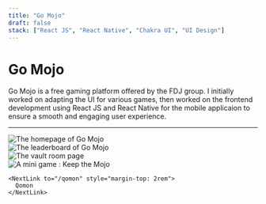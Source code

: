 ```yaml
---
title: "Go Mojo"
draft: false
stack: ["React JS", "React Native", "Chakra UI", "UI Design"]
---
```





# Go Mojo

<p class="intro">
  Go Mojo is a free gaming platform offered by the FDJ group. I initially worked
  on adapting the UI for various games, then worked on the frontend development
  using React JS and React Native for the mobile applicaion to ensure a smooth
  and engaging user experience.
</p>

<Tags tags={frontmatter.stack} />

<hr />

<div class="container" style={{ display: "grid", gap: "4rem" }}>
  <section>
    <Card caption="The homepage">
      <div class="card-wrapper">
        <Image
          src={home}
          class="img-shadow"
          alt="The homepage of Go Mojo"
        />
      </div>
    </Card>
  </section>
  <section>
    <Card caption="The leaderboard">
      <div class="card-wrapper">
        <Image
          src={leaderboard}
          class="img-shadow"
          alt="The leaderboard of Go Mojo"
        />
      </div>
    </Card>
  </section>
  <section>
    <Card caption="The vault room page">
      <div class="card-wrapper">
        <Image
          src={vaultRoom}
          class="img-shadow"
          alt="The vault room page"
        />
      </div>
    </Card>
  </section>
  <section>
    <Card caption="A mini game : Keep the Mojo">
      <div class="card-wrapper">
        <Image
          src={keep}
          class="img-shadow"
          alt="A mini game : Keep the Mojo"
        />
      </div>
    </Card>

    <NextLink to="/qomon" style="margin-top: 2rem">
      Qomon
    </NextLink>


  </section>
</div>
